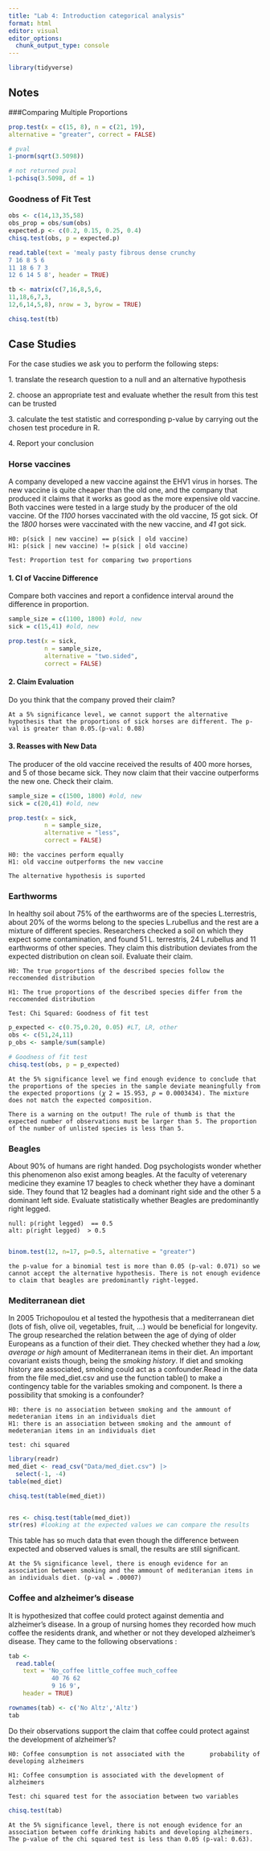 ```yaml
---
title: "Lab 4: Introduction categorical analysis"
format: html
editor: visual
editor_options: 
  chunk_output_type: console
---
```


```r
library(tidyverse)
```

## Notes
###Comparing Multiple Proportions

```r
prop.test(x = c(15, 8), n = c(21, 19),
alternative = "greater", correct = FALSE)

# pval
1-pnorm(sqrt(3.5098))

# not returned pval
1-pchisq(3.5098, df = 1)
```

### Goodness of Fit Test

```r
obs <- c(14,13,35,58) 
obs_prop = obs/sum(obs)
expected.p <- c(0.2, 0.15, 0.25, 0.4)
chisq.test(obs, p = expected.p)
```

```r
read.table(text = 'mealy pasty fibrous dense crunchy
7 16 8 5 6
11 18 6 7 3
12 6 14 5 8', header = TRUE)

tb <- matrix(c(7,16,8,5,6,
11,18,6,7,3,
12,6,14,5,8), nrow = 3, byrow = TRUE)

chisq.test(tb)
```

## Case Studies

For the case studies we ask you to perform the following steps:

1\. translate the research question to a null and an alternative hypothesis

2\. choose an appropriate test and evaluate whether the result from this test can be trusted

3\. calculate the test statistic and corresponding p-value by carrying out the chosen test procedure in R.

4\. Report your conclusion

### Horse vaccines

A company developed a new vaccine against the EHV1 virus in horses. The new vaccine is quite cheaper than the old one, and the company that produced it claims that it works as good as the more expensive old vaccine. Both vaccines were tested in a large study by the producer of the old vaccine. Of the *1100* horses vaccinated with the old vaccine, *15* got sick. Of the *1800* horses were vaccinated with the new vaccine, and *41* got sick.
```
H0: p(sick | new vaccine) == p(sick | old vaccine)
H1: p(sick | new vaccine) != p(sick | old vaccine)

Test: Proportion test for comparing two proportions
```
#### 1. CI of Vaccine Difference

Compare both vaccines and report a confidence interval around the difference in proportion.

```r
sample_size = c(1100, 1800) #old, new
sick = c(15,41) #old, new

prop.test(x = sick, 
          n = sample_size,
          alternative = "two.sided", 
          correct = FALSE)
```

#### 2. Claim Evaluation

Do you think that the company proved their claim?

```
At a 5% significance level, we cannot support the alternative hypothesis that the proportions of sick horses are different. The p-val is greater than 0.05.(p-val: 0.08)
```

#### 3. Reasses with New Data

The producer of the old vaccine received the results of 400 more horses, and 5 of those became sick. They now claim that their vaccine outperforms the new one. Check their claim.

```r
sample_size = c(1500, 1800) #old, new
sick = c(20,41) #old, new

prop.test(x = sick, 
          n = sample_size,
          alternative = "less", 
          correct = FALSE)
```
```
H0: the vaccines perform equally
H1: old vaccine outperforms the new vaccine

The alternative hypothesis is suported
```
### Earthworms

In healthy soil about 75% of the earthworms are of the species L.terrestris, about 20% of the worms belong to the species L.rubellus and the rest are a mixture of different species. Researchers checked a soil on which they expect some contamination, and found 51 L. terrestris, 24 L.rubellus and 11 earthworms of other species. They claim this distribution deviates from the expected distribution on clean soil. Evaluate their claim.
```
H0: The true proportions of the described species follow the reccomended distribution

H1: The true proportions of the described species differ from the reccomended distribution

Test: Chi Squared: Goodness of fit test
```
```r
p_expected <- c(0.75,0.20, 0.05) #LT, LR, other
obs <- c(51,24,11)
p_obs <- sample/sum(sample)

# Goodness of fit test
chisq.test(obs, p = p_expected)
```

```         
At the 5% significance level we find enough evidence to conclude that the proportions of the species in the sample deviate meaningfully from the expected proportions (𝜒 2 = 15.953, 𝑝 = 0.0003434). The mixture does not match the expected composition.
```
```
There is a warning on the output! The rule of thumb is that the expected number of observations must be larger than 5. The proportion of the number of unlisted species is less than 5. 
```
### Beagles

About 90% of humans are right handed. Dog psychologists wonder whether this phenomenon also exist among beagles. At the faculty of veterenary medicine they examine 17 beagles to check whether they have a dominant side. They found that 12 beagles had a dominant right side and the other 5 a dominant left side. Evaluate statistically whether Beagles are predominantly right legged.

```
null: p(right legged)  == 0.5
alt: p(right legged)  > 0.5


```
```r
binom.test(12, n=17, p=0.5, alternative = "greater")
```
```
the p-value for a binomial test is more than 0.05 (p-val: 0.071) so we cannot accept the alternative hypothesis. There is not enough evidence to claim that beagles are predominantly right-legged.
```
### Mediterranean diet

In 2005 Trichopoulou et al tested the hypothesis that a mediterranean diet (lots of fish, olive oil, vegetables, fruit, …) would be beneficial for longevity. The group researched the relation between the age of dying of older Europeans as a function of their diet. They checked whether they had a *low, average or high* amount of Mediterranean items in their diet. An important covariant exists though, being the *smoking history*. If diet and smoking history are associated, smoking could act as a confounder.Read in the data from the file med_diet.csv and use the function table() to make a contingency table for the variables smoking and component. Is there a possibility that smoking is a confounder?

```
H0: there is no association between smoking and the ammount of medeteranian items in an individuals diet 
H1: there is an association between smoking and the ammount of medeteranian items in an individuals diet

test: chi squared
```
```r
library(readr)
med_diet <- read_csv("Data/med_diet.csv") |>
  select(-1, -4)
table(med_diet)

chisq.test(table(med_diet))


res <- chisq.test(table(med_diet))
str(res) #looking at the expected values we can compare the results
```
This table has so much data that even though the difference between expected and observed values is small, the results are still significant. 
```
At the 5% significance level, there is enough evidence for an association between smoking and the ammount of mediteranian items in an individuals diet. (p-val = .00007)
```
### Coffee and alzheimer’s disease

It is hypothesized that coffee could protect against dementia and alzheimer’s disease. In a group of nursing homes they recorded how much coffee the residents drank, and whether or not they developed alzheimer’s disease. They came to the following observations :

```r
tab <- 
  read.table(
    text = 'No_coffee little_coffee much_coffee
            40 76 62
            9 16 9', 
    header = TRUE)

rownames(tab) <- c('No Altz','Altz')
tab
```

Do their observations support the claim that coffee could protect against the development of alzheimer’s?
```
H0: Coffee consumption is not associated with the       probability of developing alzheimers

H1: Coffee consumption is associated with the development of alzheimers

Test: chi squared test for the association between two variables
```
```r
chisq.test(tab)
```

``` 
At the 5% significance level, there is not enough evidence for an association between coffe drinking habits and developing alzheimers. The p-value of the chi squared test is less than 0.05 (p-val: 0.63).
```
